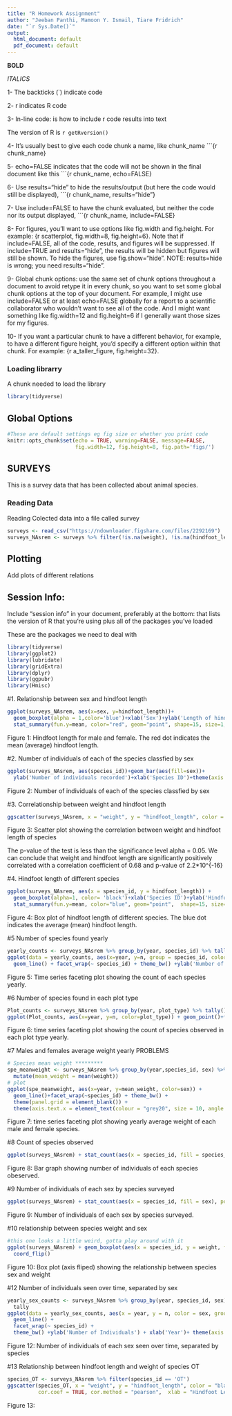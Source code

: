 ```yaml
---
title: "R Homework Assignment"
author: "Jeeban Panthi, Mamoon Y. Ismail, Tiare Fridrich"
date: "`r Sys.Date()`"
output:
  html_document: default
  pdf_document: default
---
```


**BOLD**

_ITALICS_

1- The backticks (`) indicate code

2- r indicates R code


3- In-line code: is how to include r code results into text

The version of R is `r getRversion()`

4- It’s usually best to give each code chunk a name, like chunk_name ```{r chunk_name}

5- echo=FALSE indicates that the code will not be shown in the final document like this ```{r chunk_name, echo=FALSE}

6- Use results="hide" to hide the results/output (but here the code would still be displayed), ```{r chunk_name, results="hide"}

7- Use include=FALSE to have the chunk evaluated, but neither the code nor its output displayed, ```{r chunk_name, include=FALSE}

8- For figures, you’ll want to use options like fig.width and fig.height. For example: {r scatterplot, fig.width=8, fig.height=6}. Note that if include=FALSE, all of the code, results, and figures will be suppressed. If include=TRUE and results="hide", the results will be hidden but figures will still be shown. To hide the figures, use fig.show="hide". NOTE: results=hide is wrong; you need results="hide".

9- Global chunk options: use the same set of chunk options throughout a document to avoid retype it in every chunk, so you want to set some global chunk options at the top of your document. For example, I might use include=FALSE or at least echo=FALSE globally for a report to a scientific collaborator who wouldn’t want to see all of the code. And I might want something like fig.width=12 and fig.height=6 if I generally want those sizes for my figures.

10- If you want a particular chunk to have a different behavior, for example, to have a different figure height, you’d specify a different option within that chunk. For example: {r a_taller_figure, fig.height=32}.


### Loading librarry

A chunk needed to load the library

```r
library(tidyverse)
```

## Global Options


```r
#These are default settings eg fig size or whether you print code
knitr::opts_chunk$set(echo = TRUE, warning=FALSE, message=FALSE,
                      fig.width=12, fig.height=8, fig.path='figs/')
```

## SURVEYS

This is a survey data that has been collected about animal species.



### Reading Data



Reading Colected data into a file called survey



```r
surveys <- read_csv("https://ndownloader.figshare.com/files/2292169")
surveys_NAsrem <- surveys %>% filter(!is.na(weight), !is.na(hindfoot_length), !is.na(sex), species_id != "")

```


## Plotting

Add plots of different relations



## Session Info:

Include “session info” in your document, preferably at the bottom: that lists the version of R that you’re using plus all of the packages you’ve loaded

These are the packages we need to deal with

```r
library(tidyverse)
library(ggplot2)
library(lubridate)
library(gridExtra)
library(dplyr)
library(ggpubr)
library(Hmisc)
```

#1. Relationship between sex and hindfoot length
```r
ggplot(surveys_NAsrem, aes(x=sex, y=hindfoot_length))+
  geom_boxplot(alpha = 1,color='blue')+xlab('Sex')+ylab('Length of hindfoot (inch)')+
  stat_summary(fun.y=mean, color="red", geom="point", shape=15, size=1,show_guide = T, show.legend = T) + theme_bw()
```
Figure 1: Hindfoot length for male and female. The red dot indicates the mean (average) hindfoot length. 

#2. Number of individuals of each of the species classfied by sex
```r
ggplot(surveys_NAsrem, aes(species_id))+geom_bar(aes(fill=sex))+
  ylab('Number of individuals recorded')+xlab('Species ID')+theme(axis.text.x = element_text(angle = 90)) 
```
Figure 2: Number of individuals of each of the species classfied by sex

#3. Correlationship between weight and hindfoot length
```r
ggscatter(surveys_NAsrem, x = "weight", y = "hindfoot_length", color = "black", shape = 21, size = 2, add = "reg.line", conf.int = TRUE, cor.coef = TRUE, cor.method = "pearson",  xlab = "Hindfoot Length (inch)", ylab = "Weight (gram)")
```
Figure 3: Scatter plot showing the correlation between weight and hindfoot length of species

The p-value of the test is less than the significance level alpha = 0.05. We can conclude that weight and hindfoot length are significantly positively correlated with a correlation coefficient of 0.68 and p-value of 2.2*10^{-16}

#4.	Hindfoot length of different species
```r
ggplot(surveys_NAsrem, aes(x = species_id, y = hindfoot_length)) +
  geom_boxplot(alpha=1, color= 'black')+xlab('Species ID')+ylab('Hindfoot length (inch)')+
  stat_summary(fun.y=mean, color="blue", geom="point",  shape=15, size=1,show_guide = T,show.legend = T)+ theme(axis.text.x = element_text(angle = 90))
```
Figure 4: Box plot of hindfoot length of different species. The blue dot indicates the average (mean) hindfoot length.

#5 Number of species found yearly
```r
yearly_counts <- surveys_NAsrem %>% group_by(year, species_id) %>% tally()
ggplot(data = yearly_counts, aes(x=year, y=n, group = species_id, color = species_id)) + 
  geom_line() + facet_wrap(~ species_id) + theme_bw() +ylab('Number of Individuals') + xlab('Year')
```
Figure 5: Time series faceting plot showing the count of each species yearly.

#6 Number of species found in each plot type
```r
Plot_counts <- surveys_NAsrem %>% group_by(year, plot_type) %>% tally()
ggplot(Plot_counts, aes(x=year, y=n, color=plot_type)) + geom_point()+facet_wrap(~plot_type)
```
Figure 6: time series faceting plot showing the count of species observed in each plot type yearly.

#7 Males and females average weight yearly PROBLEMS
```r
# Species mean weight *********
spe_meanweight <- surveys_NAsrem %>% group_by(year,species_id, sex) %>%
  mutate(mean_weight = mean(weight))
# plot
ggplot(spe_meanweight, aes(x=year, y=mean_weight, color=sex)) +
  geom_line()+facet_wrap(~species_id) + theme_bw() +
  theme(panel.grid = element_blank()) +
  theme(axis.text.x = element_text(colour = "grey20", size = 10, angle = 90, hjust = 0.5, vjust = 0.5))
```
Figure 7: time series faceting plot showing yearly average weight of each male and female species.

#8 Count of species observed
```r
ggplot(surveys_NAsrem) + stat_count(aes(x = species_id, fill = species_id))
```
Figure 8: Bar graph showing number of individuals of each species obeserved. 

#9 Number of individuals of each sex by species surveyed
````r
ggplot(surveys_NAsrem) + stat_count(aes(x = species_id, fill = sex), position = "dodge")
````
Figure 9: Number of individuals of each sex by species surveyed. 

#10 relationship between species weight and sex
```r
#this one looks a little weird, gotta play around with it 
ggplot(surveys_NAsrem) + geom_boxplot(aes(x = species_id, y = weight, fill = sex)) +
  coord_flip()
```
Figure 10: Box plot (axis fliped) showing the relationship between species sex and weight

#12 Number of individuals seen over time, separated by sex 
````r
yearly_sex_counts <- surveys_NAsrem %>% group_by(year, species_id, sex) %>%
  tally
ggplot(data = yearly_sex_counts, aes(x = year, y = n, color = sex, group = sex)) +
  geom_line() +
  facet_wrap(~ species_id) +
  theme_bw() +ylab('Number of Individuals') + xlab('Year')+ theme(axis.text.x = element_text(angle = 90))
````
Figure 12: Number of individuals of each sex seen over time, separated by species 

#13 Relationship between hindfoot length and weight of species OT
````r
species_OT <- surveys_NAsrem %>% filter(species_id == 'OT')
ggscatter(species_OT, x = "weight", y = "hindfoot_length", color = "black", shape = 21, size = 2, add = "reg.line", conf.int = TRUE, 
          cor.coef = TRUE, cor.method = "pearson",  xlab = "Hindfoot Length (inch)", ylab = "Weight (gram)")
````
Figure 13: 
